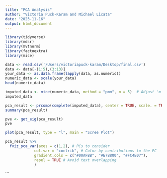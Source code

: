 ```yaml
---
title: "PCA Analysis"
author: "Victoria Puck-Karam and Michael Licata"
date: "2023-11-16"
output: html_document
---
```

```r
library(tidyverse)
library(mdsr)
library(mvtnorm)
library(factoextra)
library(mice)
```

```r
data <- read.csv('/Users/victoriapuck-karam/Desktop/final.csv')
data <- data[-(1:5),(3:13)]
your_data <- as.data.frame(lapply(data, as.numeric))
numeric_data <- scale(your_data)
head(numeric_data)
```

```r
imputed_data <- mice(numeric_data, method = "pmm", m = 5)  # Adjust 'm' as needed
imputed_data
```



```r
pca_result <- prcomp(complete(imputed_data), center = TRUE, scale. = TRUE)
summary(pca_result)
```

```r
pve <- get_eig(pca_result)
pve
```


```r
plot(pca_result, type = "l", main = "Scree Plot")
```
```r
pca_result %>%
  fviz_pca_var(axes = c(1,2), # PCs to consider
             col.var = "contrib", # Color by contributions to the PC
             gradient.cols = c("#00AFBB", "#E7B800", "#FC4E07"),
             repel = TRUE # Avoid text overlapping
             )    

```
```


